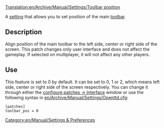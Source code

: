 [[Translation:en/Archive/Manual/Settings/Toolbar position]]


A [[en/Archive/Manual/Settings/Advanced Settings|setting]] that allows you to set position of the main [[en/Manual/Game interface#the-menu-bar|toolbar]].

== Description ==
Align position of the main toolbar to the left side, center or right side of the screen.
This patch changes only user interface and does not affect the gameplay. If selected on multiplayer, it will not affect any other players.

== Use ==
This feature is set to 0 by default. It can be set to 0, 1 or 2, which means left side, center or right side of the screen respectively. You can change it through either the [[en/Archive/Manual/Settings/Advanced Settings/Interface#position-of-the-main-toolbar-interface|configure patches -> Interface]] window or use the following syntax in [[en/Archive/Manual/Settings/Openttd.cfg]]:
<pre>[patches]
toolbar_pos = 0</pre>


[[Category:en/Manual/Settings & Preferences]]